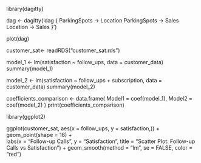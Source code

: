 

library(dagitty)


dag <- dagitty('dag {
  ParkingSpots -> Location
  ParkingSpots -> Sales
  Location -> Sales
}')


plot(dag)



customer_sat<- readRDS("customer_sat.rds")

model_1 <- lm(satisfaction ~ follow_ups, data = customer_data)
summary(model_1)



model_2 <- lm(satisfaction ~ follow_ups + subscription, data = customer_data)
summary(model_2)

coefficients_comparison <- data.frame(
  Model1 = coef(model_1),
  Model2 = coef(model_2)
)
print(coefficients_comparison)

library(ggplot2)

ggplot(customer_sat, aes(x = follow_ups, y = satisfaction,)) +
  geom_point(shape = 16) +  
  labs(x = "Follow-up Calls", y = "Satisfaction", title = "Scatter Plot: Follow-up Calls vs Satisfaction") +
  geom_smooth(method = "lm", se = FALSE, color = "red") 
